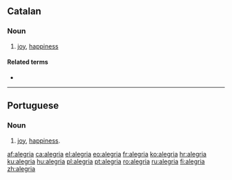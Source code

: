 {{also|alegría}}
==Catalan==

===Noun===
{{ca-noun|f|alegries}}

# [[joy]], [[happiness]]

====Related terms====
* {{l|ca|alegrar}}

----

==Portuguese==

===Noun===
{{pt-noun|f}}

# [[joy]], [[happiness]].

[[af:alegria]]
[[ca:alegria]]
[[el:alegria]]
[[eo:alegria]]
[[fr:alegria]]
[[ko:alegria]]
[[hr:alegria]]
[[ku:alegria]]
[[hu:alegria]]
[[pl:alegria]]
[[pt:alegria]]
[[ro:alegria]]
[[ru:alegria]]
[[fi:alegria]]
[[zh:alegria]]